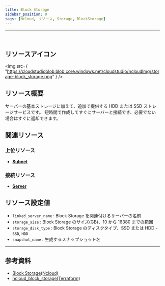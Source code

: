 ```yaml
---
title: Block Storage
sidebar_position: 0
tags: [Ncloud, リソース, Storage, BlockStorage]
---
```


<hr />
<br />

## リソースアイコン

<img
    src={
        "https://cloudstudioblob.blob.core.windows.net/cloudstudio/ncloudImg/storage-block_storage.png"
    }
/>

## リソース概要

サーバーの基本ストレージに加えて、追加で提供する HDD または SSD ストレージサービスです。 短時間で作成してすぐにサーバーと接続でき、必要でない場合はすぐに返却できます。

## 関連リソース

### 上位リソース

-   [**Subnet**](https://docs.cstudio.app/ja/docs/resource/ncloud/Networking/Subnet)

### 接続リソース

-   [**Server**](https://docs.cstudio.app/ja/docs/resource/ncloud/Compute/Server)

## リソース設定値

-   `linked_server_name` : Block Storage を関連付けるサーバーの名前
-   `storage_size` : Block Storage のサイズ(GB)、10 から 16380 までの範囲
-   `storage_disk_type` : Block Storage のディスクタイプ、SSD または HDD - `SSD`, `HDD`
-   `snapshot_name` : 生成するスナップショット名

---

## 参考資料

-   [Block Storage(Ncloud)](https://www.ncloud.com/product/storage/blockStorage)
-   [ncloud_block_storage(Terraform)](https://registry.terraform.io/providers/NaverCloudPlatform/ncloud/latest/docs/resources/block_storage)
